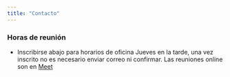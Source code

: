 ```yaml
---
title: "Contacto"
---
```


### Horas de reunión

- Inscribirse abajo para horarios de oficina Jueves en la tarde, una vez inscrito no es necesario enviar correo ni confirmar. Las reuniones online son en [Meet](https://meet.google.com/yan-ghpc-yge)


<!-- Calendly inline widget begin -->
<div class="calendly-inline-widget" data-url="https://calendly.com/juancastillov/horas-oficina" style="min-width:320px;height:1280px;"></div>
<script type="text/javascript" src="https://assets.calendly.com/assets/external/widget.js"></script>
<!-- Calendly inline widget end -->
